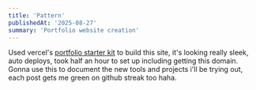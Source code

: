 ```yaml
---
title: 'Pattern'
publishedAt: '2025-08-27'
summary: 'Portfolio website creation'
---
```


Used vercel's [portfolio starter kit](https://vercel.com/templates/next.js/portfolio-starter-kit) to build this site, it's looking really sleek, auto deploys, took half an hour to set up including getting this domain. Gonna use this to document the new tools and projects i'll be trying out, each post gets me green on github streak too haha.